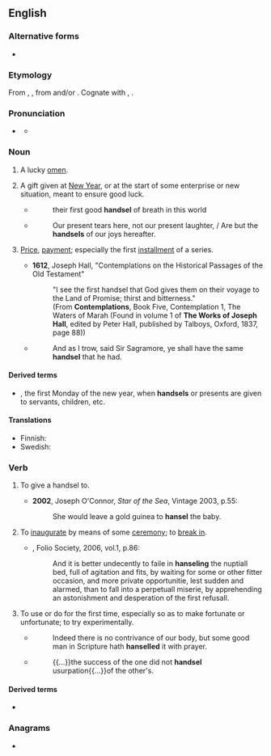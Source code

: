 ==English==

===Alternative forms===
* {{l|en|hansel}}

===Etymology===
From {{inh|en|enm|handsell}}, {{m|enm|hanselle}}, from {{inh|en|ang|handselen}} and/or {{der|en|non|handsal|lit=hand-gift}}. Cognate with {{cog|sco|hansel}}, {{cog|da|handsel}}.

===Pronunciation===
* {{a|UK}} {{IPA|en|/ˈhænd.səl/|/ˈhæn.səl/}}
** {{audio|en|LL-Q1860 (eng)-Vealhurl-handsel.wav|Audio (UK)}}

===Noun===
{{en-noun}}

# {{lb|en|obsolete}} A lucky [[omen]].
# A gift given at [[New Year]], or at the start of some enterprise or new situation, meant to ensure good luck.
#* {{rfdatek|en|Fuller}}
#*: their first good '''handsel''' of breath in this world
#* {{rfdatek|en|Herrick}}
#*: Our present tears here, not our present laughter, / Are but the '''handsels''' of our joys hereafter.
# {{lb|en|archaic}} [[price|Price]], [[payment]]; especially the first [[installment]] of a series.
#* '''1612''', Joseph Hall, "Contemplations on the Historical Passages of the Old Testament" 
#*: "I see the first handsel that God gives them on their voyage to the Land of Promise; thirst and bitterness."
#*:        (From '''Contemplations''', Book Five, Contemplation 1, The Waters of Marah (Found in volume 1 of '''The Works of Joseph''' 
#*:        '''Hall''', edited by Peter Hall, published by Talboys, Oxford, 1837, page 88))
#*
#*: And as I trow, said Sir Sagramore, ye shall have the same '''handsel''' that he had.
#: {{rfquotek|en|Spenser}}

====Derived terms====
* {{l|en|Handsel Monday}}, the first Monday of the new year, when '''handsels''' or presents are given to servants, children, etc.

====Translations====
{{trans-top|gift given at New Year}}
* Finnish: {{t|fi|uudenvuodenlahja}}
* Swedish: {{t|sv|nyårspresent}}
{{trans-mid}}
{{trans-bottom}}

===Verb===
{{en-verb|handsels|handselling|pres_ptc2=handseling|handselled|past2=handseled}}

# {{lb|en|transitive}} To give a handsel to.
#* '''2002''', Joseph O'Connor, ''Star of the Sea'', Vintage 2003, p.55:
#*: She would leave a gold guinea to '''hansel''' the baby.
# {{lb|en|transitive}} To [[inaugurate]] by means of some [[ceremony]]; to [[break in]].
#* {{RQ:Flr Mntgn Essays}}, Folio Society, 2006, vol.1, p.86:
#*: And it is better undecently to faile in '''hanseling''' the nuptiall bed, full of agitation and fits, by waiting for some or other fitter occasion, and more private opportunitie, lest sudden and alarmed, than to fall into a perpetuall miserie, by apprehending an astonishment and desperation of the first refusall.
# {{lb|en|transitive}} To use or do for the first time, especially so as to make fortunate or unfortunate; to try experimentally.
#* {{quote-book
|en
|year=1647<!--taken from Wikipedia article on Fuller-->|author={{w|Thomas Fuller}}
|title=[http://books.google.com/books?id=V-MsAAAAYAAJ&dq=hanselled%20thomas%20fuller&pg=PA90#v=onepage&q=hanselled%20thomas%20fuller&f=false Good Thoughts in Worse Times]<!--Pamphlet title, on-line version is a chapter of a collection-->}}
#*: Indeed there is no contrivance of our body, but some good man in Scripture hath '''hanselled''' it with prayer.
#* {{quote-book|en|year=1994|author={{w|Michael Brodsky}}|title={{w|*** (novel)|***}}
|isbn=978-1-56858-000-5|page=38|publisher=Four Walls Eight Windows}}
#*: {{...}}the success of the one did not '''handsel''' usurpation{{...}}of the other's.

====Derived terms====
* {{l|en|unhandseled}}

===Anagrams===
* {{anagrams|en|a=adehlns|Dahlens|handles}}